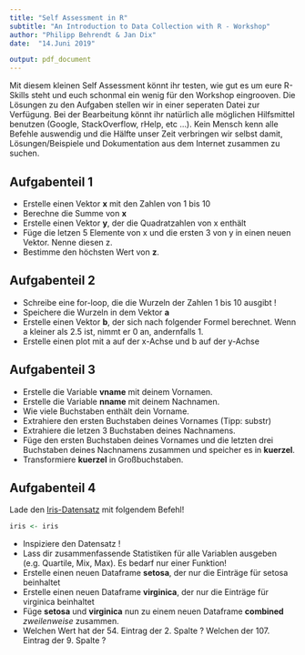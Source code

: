 ```yaml
---
title: "Self Assessment in R"
subtitle: "An Introduction to Data Collection with R - Workshop"
author: "Philipp Behrendt & Jan Dix"
date:  "14.Juni 2019"

output: pdf_document
---
```



 

Mit diesem kleinen Self Assessment könnt ihr testen, wie gut es um eure R-Skills steht und euch schonmal ein wenig             für den Workshop eingrooven. Die Lösungen zu den Aufgaben stellen wir in einer seperaten Datei zur Verfügung. 
Bei der Bearbeitung könnt ihr natürlich alle möglichen Hilfsmittel benutzen (Google, StackOverflow, rHelp, etc ...). Kein Mensch kenn alle Befehle auswendig und die Hälfte unser Zeit verbringen wir selbst damit, Lösungen/Beispiele und Dokumentation aus dem Internet zusammen zu suchen. 


## Aufgabenteil 1

- Erstelle einen Vektor **x** mit den Zahlen von 1 bis 10
- Berechne die Summe von **x** 
- Erstelle einen Vektor **y**, der die Quadratzahlen von x enthält 
- Füge die letzen 5 Elemente von x und die ersten 3 von y in einen neuen Vektor. Nenne diesen z. 
- Bestimme den höchsten Wert von **z**. 


## Aufgabenteil 2

- Schreibe eine for-loop, die die Wurzeln der Zahlen 1 bis 10 ausgibt ! 
- Speichere die Wurzeln in dem Vektor **a**
- Erstelle einen Vektor **b**, der sich nach folgender Formel berechnet. Wenn a kleiner als 2.5 ist, nimmt er 0 an, andernfalls 1. 
- Erstelle einen plot mit a auf der x-Achse und b auf der y-Achse 


## Aufgabenteil 3

- Erstelle die Variable **vname** mit deinem Vornamen.
- Erstelle die Variable **nname** mit deinem Nachnamen.
- Wie viele Buchstaben enthält dein Vorname. 
- Extrahiere den ersten Buchstaben deines Vornames (Tipp: substr)
- Extrahiere die letzen 3 Buchstaben deines Nachnamens. 
- Füge den ersten Buchstaben deines Vornames und die letzten drei Buchstaben deines Nachnamens zusammen und speicher es in **kuerzel**. 
- Transformiere **kuerzel** in Großbuchstaben. 


## Aufgabenteil 4 

Lade den [Iris-Datensatz](https://en.wikipedia.org/wiki/Iris_flower_data_set) mit folgendem Befehl!

```r
iris <- iris
```
- Inspiziere den Datensatz ! 
- Lass dir zusammenfassende Statistiken für alle Variablen ausgeben (e.g. Quartile, Mix, Max). Es bedarf nur einer Funktion!
- Erstelle einen neuen Dataframe **setosa**, der nur die Einträge für setosa beinhaltet
- Erstelle einen neuen Dataframe **virginica**, der nur die Einträge für virginica beinhaltet
- Füge **setosa** und **virginica** nun zu einem neuen Dataframe **combined** *zweilenweise* zusammen.
- Welchen Wert hat der 54. Eintrag der 2. Spalte ? Welchen der 107. Eintrag der 9. Spalte ?


